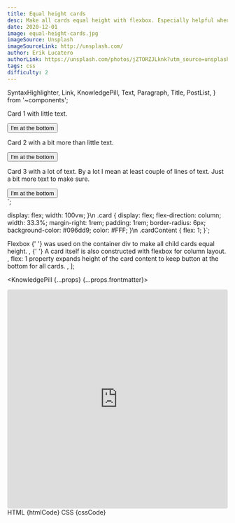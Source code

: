 ```yaml
---
title: Equal height cards
desc: Make all cards equal height with flexbox. Especially helpful when content is dynamic and can't set fixed height.
date: 2020-12-01
image: equal-height-cards.jpg
imageSource: Unsplash
imageSourceLink: http://unsplash.com/
author: Erik Lucatero
authorLink: https://unsplash.com/photos/jZTORZJLknk?utm_source=unsplash&utm_medium=referral&utm_content=creditShareLink
tags: css
difficulty: 2
---
```


  SyntaxHighlighter,
  Link,
  KnowledgePill,
  Text,
  Paragraph,
  Title,
  PostList,
} from '~components';

  <div class="card">
    <p class="cardContent">
      Card 1 with little text.
    </p>
    <button>
      I'm at the bottom
    </button>
  </div>
  <div class="card">
    <p class="cardContent">
      Card 2 with a bit more than little text.
    </p>
    <button>
      I'm at the bottom
    </button>
  </div>
  <div class="card">
    <p class=cardContent>
    Card 3 with a lot of text. By a lot I mean at least couple of lines of text. Just a bit more text to make sure.      
    </p>
    <button>
      I'm at the bottom
    </button>
  </div>
</div>`;

  display: flex;
  width: 100vw;
}\n
.card {
  display: flex;
  flex-direction: column;
  width: 33.3%;
  margin-right: 1rem;
  padding: 1rem;
  border-radius: 6px;
  background-color: #096dd9;
  color: #FFF;
}\n
.cardContent {
  flex: 1;
}`;

  <Text>
    <Link href="https://css-tricks.com/snippets/css/a-guide-to-flexbox/">
      Flexbox
    </Link>{' '}
    was used on the container div to make all child cards equal height.
  </Text>,
  <Text>
    {' '}
    A card itself is also constructed with flexbox for column layout.
  </Text>,
  <Text>
    <Text code>flex: 1</Text> property expands height of the card content to
    keep button at the bottom for all cards.
  </Text>,
];

<KnowledgePill {...props} {...props.frontmatter}>
  <Title level={4} transform="none">
    Preview
  </Title>
  <Paragraph>
    <iframe
      src="https://codesandbox.io/embed/snowy-dew-hswyp?fontsize=14&hidenavigation=1&theme=dark"
      style="width:100%; height:500px; border:0; border-radius: 4px; overflow:hidden;"
      title="snowy-dew-hswyp"
      allow="accelerometer; ambient-light-sensor; camera; encrypted-media; geolocation; gyroscope; hid; microphone; midi; payment; usb; vr; xr-spatial-tracking"
      sandbox="allow-forms allow-modals allow-popups allow-presentation allow-same-origin allow-scripts"
    ></iframe>
  </Paragraph>
  <Title level={4} transform="none">
    Flexbox magic
  </Title>
  <Text size="small">HTML</Text>
  <SyntaxHighlighter language="htmlembedded" title="HTML">
    {htmlCode}
  </SyntaxHighlighter>
  <Text size="small">CSS</Text>
  <SyntaxHighlighter language="css" title="CSS">
    {cssCode}
  </SyntaxHighlighter>
  <Title level={4} transform="none">
    Summary
  </Title>
  <PostList data={listData} />
</KnowledgePill>
